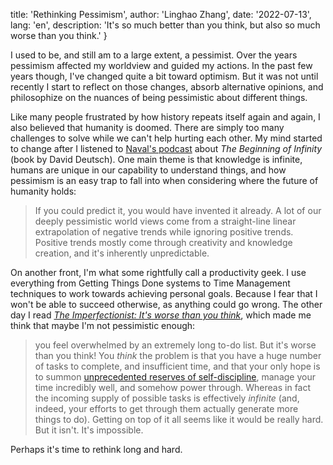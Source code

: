 
  title: 'Rethinking Pessimism',
  author: 'Linghao Zhang',
  date: '2022-07-13',
  lang: 'en',
  description: 'It's so much better than you think, but also so much worse than you think.'
}


<!-- content start here -->

I used to be, and still am to a large extent, a pessimist. Over the years pessimism affected my worldview and guided my actions. In the past few years though, I've changed quite a bit toward optimism. But it was not until recently I start to reflect on those changes, absorb alternative opinions, and philosophize on the nuances of being pessimistic about different things. 

Like many people frustrated by how history repeats itself again and again, I also believed that humanity is doomed. There are simply too many challenges to solve while we can't help hurting each other. My mind started to change after I listened to [Naval's podcast](https://nav.al/infinity) about *The Beginning of Infinity* (book by David Deutsch). One main theme is that knowledge is infinite, humans are unique in our capability to understand things, and how pessimism is an easy trap to fall into when considering where the future of humanity holds:

> If you could predict it, you would have invented it already. A lot of our deeply pessimistic world views come from a straight-line linear extrapolation of negative trends while ignoring positive trends. Positive trends mostly come through creativity and knowledge creation, and it's inherently unpredictable.

On another front, I'm what some rightfully call a productivity geek. I use everything from Getting Things Done systems to Time Management techniques to work towards achieving personal goals. Because I fear that I won't be able to succeed otherwise, as anything could go wrong. The other day I read *[The Imperfectionist: It's worse than you think](https://ckarchive.com/b/75u7h8hkk9g9e)*, which made me think that maybe I'm not pessimistic enough:

> you feel overwhelmed by an extremely long to-do list. But it's worse than you think! You _think_ the problem is that you have a huge number of tasks to complete, and insufficient time, and that your only hope is to summon [unprecedented reserves of self-discipline](https://twitter.com/thecaitdiaries/status/1323343599917015041), manage your time incredibly well, and somehow power through. Whereas in fact the incoming supply of possible tasks is effectively _infinite_ (and, indeed, your efforts to get through them actually generate more things to do). Getting on top of it all seems like it would be really hard. But it isn't. It's impossible.

Perhaps it's time to rethink long and hard.
